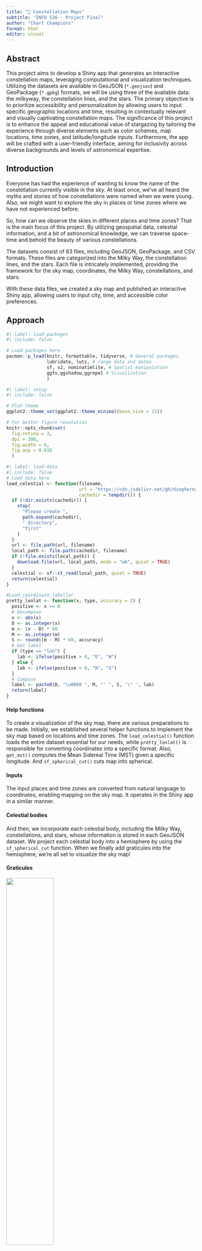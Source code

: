 ```yaml
---
title: "🌠 Constellation Maps"
subtitle: "INFO 526 - Project Final"
author: "Chart Champions"
format: html
editor: visual
---
```


## Abstract

This project aims to develop a Shiny app that generates an interactive constellation maps, leveraging computational and visualization techniques. Utilizing the datasets are available in GeoJSON (`*.geojson`) and GeoPackage (`*.gpkg`) formats, we will be using three of the available data: the milkyway, the constellation lines, and the stars. The primary objective is to prioritize accessibility and personalization by allowing users to input specific geographic locations and time, resulting in contextually relevant and visually captivating constellation maps. The significance of this project is to enhance the appeal and educational value of stargazing by tailoring the experience through diverse elements such as color schemes, map locations, time zones, and latitude/longitude inputs. Furthermore, the app will be crafted with a user-friendly interface, aiming for inclusivity across diverse backgrounds and levels of astronomical expertise.

## Introduction

Everyone has had the experience of wanting to know the name of the constellation currently visible in the sky. At least once, we've all heard the myths and stories of how constellations were named when we were young. Also, we might want to explore the sky in places or time zones where we have not experienced before.

So, how can we observe the skies in different places and time zones? That is the main focus of this project. By utilizing geospatial data, celestial information, and a bit of astronomical knowledge, we can traverse space-time and behold the beauty of various constellations.

The datasets consist of 63 files, including GeoJSON, GeoPackage, and CSV formats. These files are categorized into the Milky Way, the constellation lines, and the stars. Each file is intricately implemented, providing the framework for the sky map, coordinates, the Milky Way, constellations, and stars.

With these data files, we created a sky map and published an interactive Shiny app, allowing users to input city, time, and accessible color preferences.

## Approach

```r
#| label: load-packages
#| include: false

# Load packages here
pacman::p_load(knitr, formattable, tidyverse, # General packages
               lubridate, lutz, # range data and dates  
               sf, s2, nominatimlite, # Spatial manipulation
               ggfx,ggshadow,ggrepel # Visualization
               )

```

```r
#| label: setup
#| include: false

# Plot theme
ggplot2::theme_set(ggplot2::theme_minimal(base_size = 11))

# For better figure resolution
knitr::opts_chunk$set(
  fig.retina = 3, 
  dpi = 300, 
  fig.width = 6, 
  fig.asp = 0.618 
  )
```

```r
#| label: load-data
#| include: false
# Load data here
load_celestial <- function(filename,
                           url = "https://cdn.jsdelivr.net/gh/dieghernan/celestial_data@main/data/",
                           cachedir = tempdir()) {
  if (!dir.exists(cachedir)) {
    stop(
      "Please create ",
      path.expand(cachedir),
      " directory",
      "first"
    )
  }
  url <- file.path(url, filename)
  local_path <- file.path(cachedir, filename)
  if (!file.exists(local_path)) {
    download.file(url, local_path, mode = "wb", quiet = TRUE)
  }
  celestial <- sf::st_read(local_path, quiet = TRUE)
  return(celestial)
}

#Load_coordinate_labeller
pretty_lonlat <- function(x, type, accuracy = 2) {
  positive <- x >= 0
  # Decompose
  x <- abs(x)
  D <- as.integer(x)
  m <- (x - D) * 60
  M <- as.integer(m)
  S <- round((m - M) * 60, accuracy)
  # Get label
  if (type == "lon") {
    lab <- ifelse(positive > 0, "E", "W")
  } else {
    lab <- ifelse(positive > 0, "N", "S")
  }
  # Compose
  label <- paste0(D, "\u00b0 ", M, "' ", S, '\" ', lab)
  return(label)
}
```

#### Help functions

To create a visualization of the sky map, there are various preparations to be made. Initially, we established several helper functions to implement the sky map based on locations and time zones. The `load_celestial()` function loads the entire dataset essential for our needs, while `pretty_lonlat()` is responsible for converting coordinates into a specific format. Also, `get_mst()` computes the Mean Sidereal Time (MST) given a specific longitude. And `sf_spherical_cut()` cuts map into spherical.

#### Inputs

The input places and time zones are converted from natural language to coordinates, enabling mapping on the sky map. It operates in the Shiny app in a similar manner.

#### Celestial bodies

And then, we incorporate each celestial body, including the Milky Way, constellations, and stars, whose information is stored in each GeoJSON dataset. We project each celestial body into a hemisphere by using the `sf_spherical_cut` function. When we finally add graticules into the hemisphere, we're all set to visualize the sky map!

#### Graticules
![](images/graticules-sf-cut.png){fig-align="center" width="50%"}

#### Milky way

![](images/mw-sf-cut.png){fig-align="center" width="50%"}

#### Stars
![](images/stars-sf-cut.png){fig-align="center" width="50%"}


#### Constellations

![](images/const-sf-cut.png){fig-align="center" width="50%"}

#### Apply the work into Shiny app

We utilized the same inputs (place, time zone) in the Shiny app. Additionally, we incorporated a checkbox for displaying the names of constellations and components that enable users to choose the color of the map. Finally we enabled users to download their sky map with their specified places and time zones

## Results

We plotted all the functions together, and customized the background color, the glow intensity of the constellations, and provided a pretty caption at the footer

```r

#| code-fold: true
#| code-summary: "Plot Function for Star Map"

ggplot() +
    # Graticules
    geom_sf(data = grat_end, color = "grey60", linewidth = 0.25, alpha = 0.3) +
    # A blurry Milky Way
    with_blur(
      geom_sf(
        data = mw_end, aes(fill = fill), alpha = 0.1, color = NA,
        show.legend = FALSE
      ),
      sigma = 8
    ) +
    scale_fill_identity() +
    # Glowing stars
    geom_glowpoint(
      data = stars_end, aes(
        alpha = br, size =
          br, geometry = geometry
      ),
      color = "white", show.legend = FALSE, stat = "sf_coordinates"
    ) +
    scale_size_continuous(range = c(0.05, 0.75)) +
    scale_alpha_continuous(range = c(0.1, 0.5)) +
    # Glowing constellations
    geom_glowpath(
      data = const_end_lines, aes(X, Y, group = interaction(L1, L2)),
      color = "white", size = 0.5, alpha =0.8, shadowsize = 0.4, shadowalpha = 0.01,
      shadowcolor = "white", linejoin = "round", lineend = "round"
    ) +
    # Border of the sphere
    geom_sf(data = hemisphere_sf, fill = NA, color = "white", linewidth = 1.25) +
    # Caption
    labs(caption = caption) +
    # And end with theming
    theme_void() +
    theme(
      text = element_text(colour = "white"),
      panel.border = element_blank(),
      plot.background = element_rect(fill = "#191d29", color = "#191d29"),
      plot.margin = margin(20, 20, 20, 20),
      plot.caption = element_text(
        hjust = 0.5, face = "bold",
        size = rel(1),
        lineheight = rel(1.2),
        margin = margin(t = 40, b = 20)
      )
    )
```


![](images/seoul_starmap.png){fig-align="center" width="200"}


## Conclusion

Constellations, as fundamental guides in locating stars, galaxies, and celestial bodies, play a crucial role in astronomical observation and research. Although telescopes are the main tool to naturally observe constellations, most of the public does not have access to this tool (Hintz et al., 2015). Alternatively, datasets have allowed us the ability to develop a Shiny app that visualizes constellations by offering a personalized and interactive experience. Through user-inputted geographic locations, the app not only facilitates stargazing engagement but also contributes to the broader educational curiosity of understanding the stars. This personalized approach not only benefits seasoned astronomers but also serves as an educational tool, engaging learners of all ages in the study of astronomy. However, it's important to acknowledge the limitations of the current Shiny Constellation Map app, including the lack of detailed information about constellations and the potential complexity that may arise from feature-rich interfaces. Additionally, the reliance on incomplete or inaccurate data could pose challenges, leading to misidentifications. Despite these limitations, the Shiny app represents a significant step toward making an constellation app accessible, engaging, and educational for a diverse audience.

## Citations

Hintz et al., 2015: https://files.eric.ed.gov/fulltext/EJ1101067.pdf

Images: Unsplash Photos
